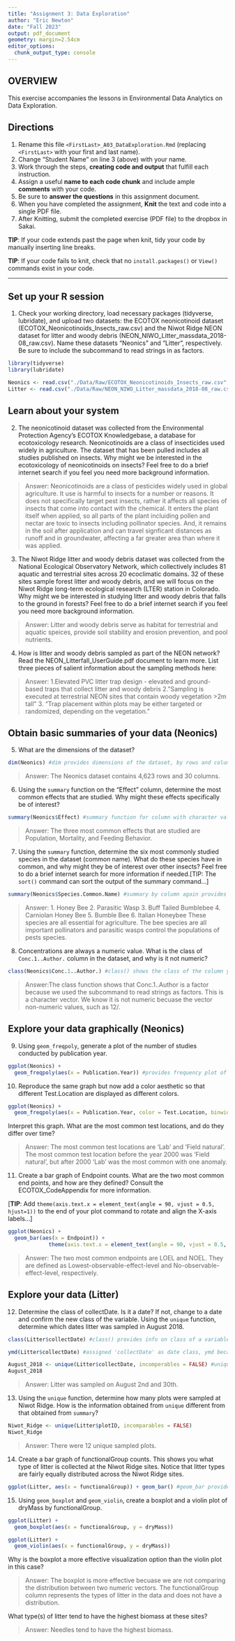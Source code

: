 ```yaml
---
title: "Assignment 3: Data Exploration"
author: "Eric Newton"
date: "Fall 2023"
output: pdf_document
geometry: margin=2.54cm
editor_options: 
  chunk_output_type: console
---
```


## OVERVIEW

This exercise accompanies the lessons in Environmental Data Analytics on Data Exploration.

## Directions

1.  Rename this file `<FirstLast>_A03_DataExploration.Rmd` (replacing `<FirstLast>` with your first and last name).
2.  Change "Student Name" on line 3 (above) with your name.
3.  Work through the steps, **creating code and output** that fulfill each instruction. 
4.  Assign a useful **name to each code chunk** and include ample **comments** with your code.
5.  Be sure to **answer the questions** in this assignment document.
6.  When you have completed the assignment, **Knit** the text and code into a single PDF file.
7.  After Knitting, submit the completed exercise (PDF file) to the dropbox in Sakai.

**TIP**: If your code extends past the page when knit, tidy your code by manually inserting line breaks.

**TIP**: If your code fails to knit, check that no `install.packages()` or `View()` commands exist in your code. 

---

## Set up your R session

1.  Check your working directory, load necessary packages (tidyverse, lubridate), and upload two datasets: the ECOTOX neonicotinoid dataset (ECOTOX_Neonicotinoids_Insects_raw.csv) and the Niwot Ridge NEON dataset for litter and woody debris (NEON_NIWO_Litter_massdata_2018-08_raw.csv). Name these datasets "Neonics" and "Litter", respectively. Be sure to include the subcommand to read strings in as factors.

```r
library(tidyverse)
library(lubridate)

Neonics <- read.csv("./Data/Raw/ECOTOX_Neonicotinoids_Insects_raw.csv", stringsAsFactors = TRUE)
Litter <- read.csv("./Data/Raw/NEON_NIWO_Litter_massdata_2018-08_raw.csv", stringsAsFactors = TRUE)
```

## Learn about your system

2.  The neonicotinoid dataset was collected from the Environmental Protection Agency's ECOTOX Knowledgebase, a database for ecotoxicology research. Neonicotinoids are a class of insecticides used widely in agriculture. The dataset that has been pulled includes all studies published on insects. Why might we be interested in the ecotoxicology of neonicotinoids on insects? Feel free to do a brief internet search if you feel you need more background information.

> Answer:
Neonicotinoids are a class of pesticides widely used in global agriculture. It use is harmful to insects for a number or reasons. It does not specifically target pest insects, rather it affects all species of insects that come into contact with the chemical. It enters the plant itself when applied, so all parts of the plant incluiding pollen and nectar are toxic to insects including pollinator species. And, it remains in the soil after application and can travel signficant distances as runoff and in groundwater, affecting a far greater area than where it was applied.

3.  The Niwot Ridge litter and woody debris dataset was collected from the National Ecological Observatory Network, which collectively includes 81 aquatic and terrestrial sites across 20 ecoclimatic domains. 32 of these sites sample forest litter and woody debris, and we will focus on the Niwot Ridge long-term ecological research (LTER) station in Colorado. Why might we be interested in studying litter and woody debris that falls to the ground in forests? Feel free to do a brief internet search if you feel you need more background information.

> Answer:
Litter and woody debris serve as habitat for terrestrial and aquatic speices, provide soil stability and erosion prevention, and pool nutrients. 

4.  How is litter and woody debris sampled as part of the NEON network? Read the NEON_Litterfall_UserGuide.pdf document to learn more. List three pieces of salient information about the sampling methods here:

> Answer: 
 1.Elevated PVC litter trap design - elevated and ground-based traps that collect litter and woody debris
 2."Sampling is executed at terrestrial NEON sites that contain woody vegetation >2m
tall"
 3. "Trap placement within plots may be either targeted or randomized, depending on the vegetation."

## Obtain basic summaries of your data (Neonics)

5.  What are the dimensions of the dataset?

```r
dim(Neonics) #dim provides dimensions of the dataset, by rows and column

```
> Answer:
The Neonics dataset contains 4,623 rows and 30 columns.

6.  Using the `summary` function on the "Effect" column, determine the most common effects that are studied. Why might these effects specifically be of interest?

```r
summary(Neonics$Effect) #summary function for column with character values provides a frequency table with value name and its count in the column

```

> Answer:
The three most common effects that are studied are Population, Mortality, and Feeding Behavior.


7.  Using the `summary` function, determine the six most commonly studied species in the dataset (common name). What do these species have in common, and why might they be of interest over other insects? Feel free to do a brief internet search for more information if needed.[TIP: The `sort()` command can sort the output of the summary command...]

```r
summary(Neonics$Species.Common.Name) #summary by column again provides frequency data. Data already sorted by highest frequecy.
```

> Answer:
1. Honey Bee
2. Parasitic Wasp
3. Buff Tailed Bumblebee
4. Carniolan Honey Bee
5. Bumble Bee
6. Italian Honeybee
    These species are all essential for agriculture. The bee species are all important pollinators and parasitic wasps control the populations of pests species. 


8.  Concentrations are always a numeric value. What is the class of `Conc.1..Author.` column in the dataset, and why is it not numeric?

```r
class(Neonics$Conc.1..Author.) #class() shows the class of the column you enter 
```

> Answer:The class function shows that Conc.1..Author is a factor because we used the subcommand to read strings as factors. This is a character vector. We know it is not numeric becuase the vector non-numeric values, such as 12/.


## Explore your data graphically (Neonics)

9.  Using `geom_freqpoly`, generate a plot of the number of studies conducted by publication year.

```r
ggplot(Neonics) + 
  geom_freqpoly(aes(x = Publication.Year)) #provides frequency plot of studies by publication year, x values defined as Publication.Year column

```

10. Reproduce the same graph but now add a color aesthetic so that different Test.Location are displayed as different colors.

```r
ggplot(Neonics) + 
  geom_freqpoly(aes(x = Publication.Year, color = Test.Location, binwidth = 20)) #added color = Test.Location to make each test location distinct on the plot
```

Interpret this graph. What are the most common test locations, and do they differ over time?

> Answer:
The most common test locations are 'Lab' and 'Field natural'. The most common test location before the year 2000 was 'Field natural', but after 2000 'Lab' was the most common with one anomaly. 

11. Create a bar graph of Endpoint counts. What are the two most common end points, and how are they defined? Consult the ECOTOX_CodeAppendix for more information. 

[**TIP**: Add `theme(axis.text.x = element_text(angle = 90, vjust = 0.5, hjust=1))` to the end of your plot command to rotate and align the X-axis labels...]

```r
ggplot(Neonics) +
  geom_bar(aes(x = Endpoint)) + 
             theme(axis.text.x = element_text(angle = 90, vjust = 0.5, hjust=1))
```

> Answer:
The two most common endpoints are LOEL and NOEL. They are defined as Lowest-observable-effect-level and No-observable-effect-level, respectively. 

## Explore your data (Litter)

12. Determine the class of collectDate. Is it a date? If not, change to a date and confirm the new class of the variable. Using the `unique` function, determine which dates litter was sampled in August 2018.

```r
class(Litter$collectDate) #class() provides info on class of a variable

ymd(Litter$collectDate) #assigned 'collectDate' as date class, ymd because that is the order in the data

August_2018 <- unique(Litter$collectDate, incomperables = FALSE) #unique function tells you the number of levels in the factor, and the values within.
August_2018

```

> Answer:
Litter was sampled on August 2nd and 30th.

13. Using the `unique` function, determine how many plots were sampled at Niwot Ridge. How is the information obtained from `unique` different from that obtained from `summary`?

```r
Niwot_Ridge <- unique(Litter$plotID, incomparables = FALSE)
Niwot_Ridge
```

> Answer:
There were 12 unique sampled plots. 

14. Create a bar graph of functionalGroup counts. This shows you what type of litter is collected at the Niwot Ridge sites. Notice that litter types are fairly equally distributed across the Niwot Ridge sites.

```r
ggplot(Litter, aes(x = functionalGroup)) + geom_bar() #geom_bar provides a bar plot, which shows the count of values in functionalGroup.
```

15. Using `geom_boxplot` and `geom_violin`, create a boxplot and a violin plot of dryMass by functionalGroup.

```r
ggplot(Litter) +
  geom_boxplot(aes(x = functionalGroup, y = dryMass))

ggplot(Litter) +
  geom_violin(aes(x = functionalGroup, y = dryMass))
```

Why is the boxplot a more effective visualization option than the violin plot in this case?

> Answer:
The boxplot is more effective becuase we are not comparing the distribution between two numeric vectors. The functionalGroup column represents the types of litter in the data and does not have a distribution. 

What type(s) of litter tend to have the highest biomass at these sites?

> Answer:
Needles tend to have the highest biomass.

